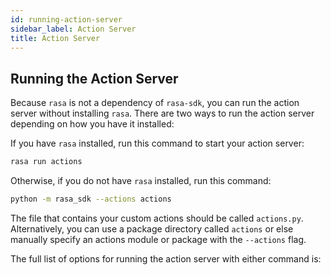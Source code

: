 ```yaml
---
id: running-action-server
sidebar_label: Action Server
title: Action Server
---
```


## Running the Action Server

Because `rasa` is not a dependency of `rasa-sdk`, you can run the action
server without installing `rasa`. There are two ways to run the action server
depending on how you have it installed:

If you have `rasa` installed, run this command to start your action server:

```bash
rasa run actions
```

Otherwise, if you do not have `rasa` installed, run this command:

```bash
python -m rasa_sdk --actions actions
```

The file that contains your custom actions should be called `actions.py`.
Alternatively, you can use a package directory called `actions` or else
manually specify an actions module or package with the `--actions` flag.

The full list of options for running the action server with either command is:

```text [rasa run actions --help]
```

